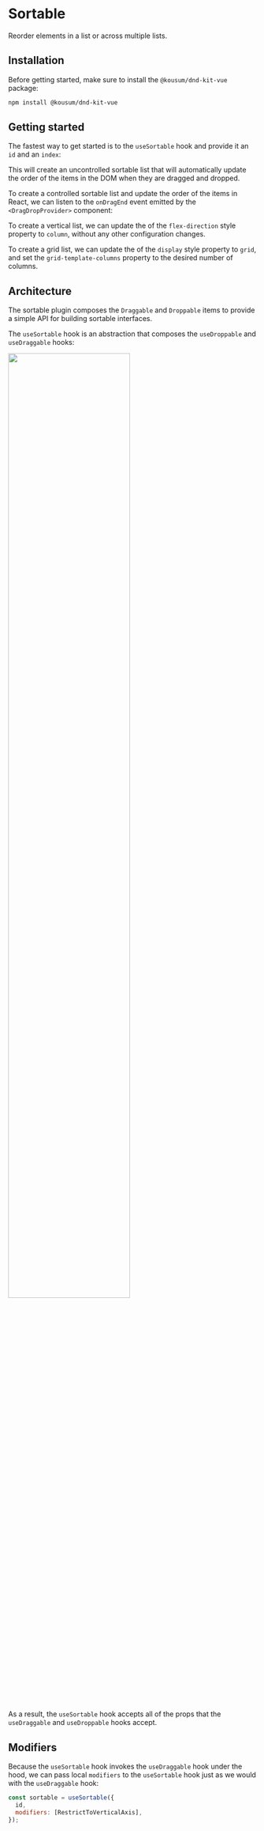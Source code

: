 
# Sortable

Reorder elements in a list or across multiple lists.

<Preview of={Hero} hero />

## Installation

Before getting started, make sure to install the `@kousum/dnd-kit-vue` package:

```bash
npm install @kousum/dnd-kit-vue
```

## Getting started

The fastest way to get started is to the `useSortable` hook and provide it an `id` and an `index`:
<Preview code={UncontrolledExampleSource}>
  <UncontrolledExample />
</Preview>

This will create an uncontrolled sortable list that will automatically update the order of the items in the DOM when they are dragged and dropped.

To create a controlled sortable list and update the order of the items in React, we can listen to the `onDragEnd` event emitted by the `<DragDropProvider>` component:
<Preview code={ControlledExampleSource}>
  <Example />
</Preview>

To create a vertical list, we can update the of the `flex-direction` style property to `column`, without any other configuration changes.

<Preview>
  <Example style={{display: 'inline-flex', flexDirection: 'column', gap: 20}} />
</Preview>

To create a grid list, we can update the of the `display` style property to `grid`, and set the `grid-template-columns` property to the desired number of columns.

<Preview>
  <Example
    style={{
      display: 'grid',
      gridTemplateColumns: 'repeat(2, 150px)',
      gridAutoRows: '150px',
      gap: 20,
    }}
  />
</Preview>

## Architecture

The sortable plugin composes the `Draggable` and `Droppable` items to provide a simple API for building sortable interfaces.

The `useSortable` hook is an abstraction that composes the `useDroppable` and `useDraggable` hooks:

<img src={image} width="70%" />

As a result, the `useSortable` hook accepts all of the props that the `useDraggable` and `useDroppable` hooks accept.

## Modifiers

Because the `useSortable` hook invokes the `useDraggable` hook under the hood, we can pass local `modifiers` to the `useSortable` hook just as we would with the `useDraggable` hook:

```jsx
const sortable = useSortable({
  id,
  modifiers: [RestrictToVerticalAxis],
});
```
